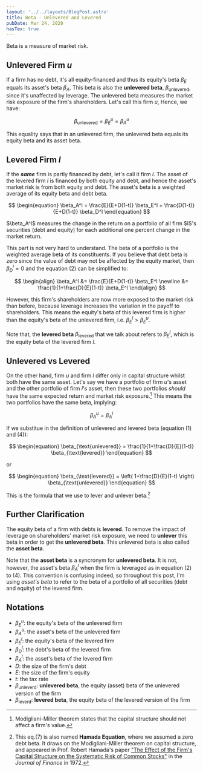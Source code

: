 ```yaml
---
layout: '../../layouts/BlogPost.astro'
title: Beta - Unlevered and Levered
pubDate: Mar 24, 2020
hasTex: true
---
```



Beta is a measure of market risk.

## Unlevered Firm **_u_**

If a firm has no debt, it's all equity-financed and thus its equity's beta
$\beta_{E}$ equals its asset's beta $\beta_{A}$. This beta is also the
**unlevered beta**, $\beta_{\text{unlevered}}$, since it's unaffected by
leverage. The unlevered beta measures the market risk exposure of the firm's
shareholders. Let's call this firm $u$, Hence, we have:

$$
\begin{equation}
\beta_{\text{unlevered}}=\beta_E^u=\beta_A^u
\end{equation}
$$

This equality says that in an unlevered firm, the unlevered beta equals its
equity beta and its asset beta.

## Levered Firm **_l_**

If the **_same_** firm is partly financed by debt, let's call it firm $l$. The
asset of the levered firm $l$ is financed by both equity and debt, and hence the
asset's market risk is from both equity and debt. The asset's beta is a weighted
average of its equity beta and debt beta.

$$
\begin{equation}
\beta_A^l = \frac{E}{E+D(1-t)} \beta_E^l + \frac{D(1-t)}{E+D(1-t)} \beta_D^l
\end{equation}
$$

<Aside type="note">
  $\beta_A^l$ measures the change in the return on a portfolio of all firm $l$'s
  securities (debt and equity) for each additional one percent change in the
  market return.
</Aside>

This part is not very hard to understand. The beta of a portfolio is the
weighted average beta of its constituents. If you believe that debt beta is zero
since the value of debt may not be affected by the equity market, then
$\beta_D^l=0$ and the equation (2) can be simplified to:

$$
\begin{align}
\beta_A^l &= \frac{E}{E+D(1-t)} \beta_E^l \newline
    &= \frac{1}{1+\frac{D}{E}(1-t)} \beta_E^l
\end{align}
$$

However, this firm's shareholders are now more exposed to the market risk than
before, because leverage increases the variation in the payoff to shareholders.
This means the equity's beta of this levered firm is higher than the equity's
beta of the unlevered firm, i.e. $\beta_E^l>\beta_E^u$.

Note that, the **levered beta** $\beta_{\text{levered}}$ that we talk about
refers to $\beta_E^l$, which is the equity beta of the levered firm $l$.

## Unlevered vs Levered

On the other hand, firm $u$ and firm $l$ differ only in capital structure whilst
both have the same asset. Let's say we have a portfolio of firm $u$'s asset and
the other portfolio of firm $l$'s asset, then these two portfolios _should_ have
the same expected return and market risk exposure.[^1] This means the two
portfolios have the same beta, implying:

$$
\begin{equation}\beta_A^u = \beta_A^l
\end{equation}
$$

If we substitue in the definition of unlevered and levered beta (equation (1)
and (4)):

$$
\begin{equation}
\beta_{\text{unlevered}} =  \frac{1}{1+\frac{D}{E}(1-t)} \beta_{\text{levered}}
\end{equation}
$$

or

$$
\begin{equation} \beta_{\text{levered}} =  \left( 1+\frac{D}{E}(1-t) \right)
\beta_{\text{unlevered}} \end{equation}
$$

This is the formula that we use to lever and unlever beta.[^2]

## Further Clarification

The equity beta of a firm with debts is **levered**. To remove the impact of
leverage on shareholders' market risk exposure, we need to **unlever** this beta
in order to get the **unlevered beta**. This unlevered beta is also called the
**asset beta**.

Note that the **asset beta** is a syncronym for **unlevered beta**. It is not,
however, the asset's beta $\beta_A^l$ when the firm is leveraged as in equation
(2) to (4). This convention is confusing indeed, so throughout this post, I'm
using _asset's beta_ to refer to the beta of a portfolio of all securities (debt
and equity) of the levered firm.

## Notations

- $\beta_E^u$: the equity's beta of the unlevered firm
- $\beta_A^u$: the asset's beta of the unlevered firm
- $\beta_E^l$: the equity's beta of the levered firm
- $\beta_D^l$: the debt's beta of the levered firm
- $\beta_A^l$: the asset's beta of the levered firm
- $D$: the size of the firm's debt
- $E$: the size of the firm's equity
- $t$: the tax rate
- $\beta_{\text{unleverd}}$: **unlevered beta**, the equity (asset) beta of the
  unlevered version of the firm
- $\beta_{\text{leverd}}$: **levered beta**, the equity beta of the levered
  version of the firm

[^1]:
    Modigliani-Miller theorem states that the capital structure should not
    affect a firm's value.

[^2]:
    This eq.(7) is also named **Hamada Equation**, where we assumed a zero
    debt beta. It draws on the Modigliani-Miller theorem on capital structure, and
    appeared in Prof. Robert Hamada's paper ["The Effect of the Firm's Capital
    Structure on the Systematic Risk of Common
    Stocks"](https://www.jstor.org/stable/2978486) in the _Journal of Finance_ in 1972.
